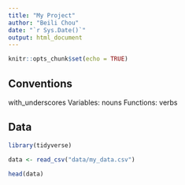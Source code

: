 ```yaml
---
title: "My Project"
author: "Beili Chou"
date: "`r Sys.Date()`"
output: html_document
---
```


```r
knitr::opts_chunk$set(echo = TRUE)
```

## Conventions

with_underscores
Variables: nouns
Functions: verbs


## Data

```r
library(tidyverse)

data <- read_csv("data/my_data.csv")
```

```r
head(data)
```

